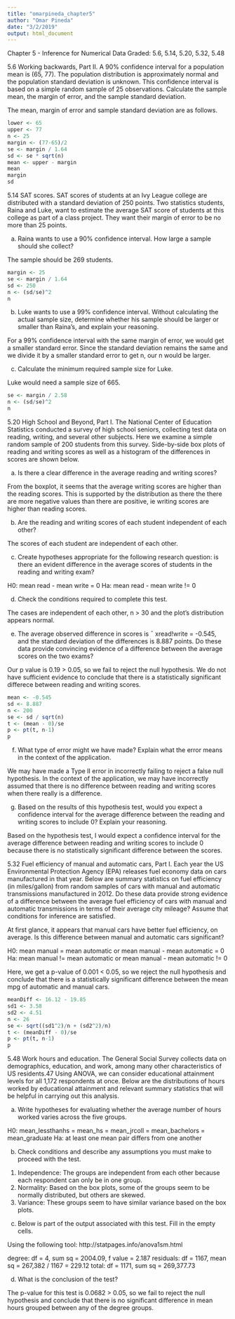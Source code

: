 ```yaml
---
title: "omarpineda_chapter5"
author: "Omar Pineda"
date: "3/2/2019"
output: html_document
---
```


Chapter 5 - Inference for Numerical Data
Graded: 5.6, 5.14, 5.20, 5.32, 5.48

5.6 Working backwards, Part II. A 90% confidence interval for a population mean is (65,
77). The population distribution is approximately normal and the population standard deviation
is unknown. This confidence interval is based on a simple random sample of 25 observations.
Calculate the sample mean, the margin of error, and the sample standard deviation.

The mean, margin of error and sample standard deviation are as follows.

```r
lower <- 65
upper <- 77
n <- 25
margin <- (77-65)/2
se <- margin / 1.64
sd <- se * sqrt(n)
mean <- upper - margin
mean
margin
sd
```

5.14 SAT scores. SAT scores of students at an Ivy League college are distributed with a
standard deviation of 250 points. Two statistics students, Raina and Luke, want to estimate the
average SAT score of students at this college as part of a class project. They want their margin of
error to be no more than 25 points.

(a) Raina wants to use a 90% confidence interval. How large a sample should she collect?

The sample should be 269 students.

```r
margin <- 25
se <- margin / 1.64
sd <- 250
n <- (sd/se)^2
n
```

(b) Luke wants to use a 99% confidence interval. Without calculating the actual sample size,
determine whether his sample should be larger or smaller than Raina’s, and explain your
reasoning.

For a 99% confidence interval with the same margin of error, we would get a smaller standard error. Since the standard deviation remains the same and we divide it by a smaller standard error to get n, our n would be larger.

(c) Calculate the minimum required sample size for Luke.

Luke would need a sample size of 665.

```r
se <- margin / 2.58
n <- (sd/se)^2
n
```

5.20 High School and Beyond, Part I. The National Center of Education Statistics conducted
a survey of high school seniors, collecting test data on reading, writing, and several other subjects.
Here we examine a simple random sample of 200 students from this survey. Side-by-side box plots
of reading and writing scores as well as a histogram of the differences in scores are shown below.

(a) Is there a clear difference in the average reading and writing scores?

From the boxplot, it seems that the average writing scores are higher than the reading scores. This is supported by the distribution as there the there are more negative values than there are positive, ie writing scores are higher than reading scores.

(b) Are the reading and writing scores of each student independent of each other?

The scores of each student are independent of each other. 

(c) Create hypotheses appropriate for the following research question: is there an evident difference
in the average scores of students in the reading and writing exam?

H0: mean read - mean write = 0
Ha: mean read - mean write != 0 

(d) Check the conditions required to complete this test.

The cases are independent of each other, n > 30 and the plot's distribution appears normal.

(e) The average observed difference in scores is ¯ xread!write = -0.545, and the standard deviation
of the differences is 8.887 points. Do these data provide convincing evidence of a difference
between the average scores on the two exams?

Our p value is 0.19 > 0.05, so we fail to reject the null hypothesis. We do not have sufficient evidence to conclude that there is a statistically significant differece between reading and writing scores.

```r
mean <- -0.545
sd <- 8.887
n <- 200
se <- sd / sqrt(n)
t <- (mean - 0)/se
p <- pt(t, n-1)
p
```

(f) What type of error might we have made? Explain what the error means in the context of the
application.

We may have made a Type II error in incorrectly failing to reject a false null hypothesis. In the context of the application, we may have incorrectly assumed that there is no difference between reading and writing scores when there really is a difference.

(g) Based on the results of this hypothesis test, would you expect a confidence interval for the
average difference between the reading and writing scores to include 0? Explain your reasoning.

Based on the hypothesis test, I would expect a confidence interval for the average difference between reading and writing scores to include 0 because there is no statistically significant difference between the scores. 

5.32 Fuel efficiency of manual and automatic cars, Part I. Each year the US Environmental Protection Agency (EPA) releases fuel economy data on cars manufactured in that year.
Below are summary statistics on fuel efficiency (in miles/gallon) from random samples of cars with
manual and automatic transmissions manufactured in 2012. Do these data provide strong evidence
of a difference between the average fuel efficiency of cars with manual and automatic transmissions
in terms of their average city mileage? Assume that conditions for inference are satisfied.

At first glance, it appears that manual cars have better fuel efficiency, on average. Is this difference between manual and automatic cars significant?

H0: mean manual = mean automatic or mean manual - mean automatic = 0
Ha: mean manual != mean automatic or mean manual - mean automatic != 0

Here, we get a p-value of 0.001 < 0.05, so we reject the null hypothesis and conclude that there is a statistically significant difference between the mean mpg of automatic and manual cars.

```r
meanDiff <- 16.12 - 19.85
sd1 <- 3.58
sd2 <- 4.51
n <- 26
se <- sqrt((sd1^2)/n + (sd2^2)/n)
t <- (meanDiff - 0)/se
p <- pt(t, n-1)
p
```

5.48 Work hours and education. The General Social Survey collects data on demographics,
education, and work, among many other characteristics of US residents.47 Using ANOVA, we can
consider educational attainment levels for all 1,172 respondents at once. Below are the distributions
of hours worked by educational attainment and relevant summary statistics that will be helpful in
carrying out this analysis.

(a) Write hypotheses for evaluating whether the average number of hours worked varies across the
five groups.

H0: mean_lessthanhs = mean_hs = mean_jrcoll = mean_bachelors = mean_graduate
Ha: at least one mean pair differs from one another

(b) Check conditions and describe any assumptions you must make to proceed with the test.

1. Independence: The groups are independent from each other because each respondent can only be in one group.
2. Normality: Based on the box plots, some of the groups seem to be normally distributed, but others are skewed.
3. Variance: These groups seem to have similar variance based on the box plots.

(c) Below is part of the output associated with this test. Fill in the empty cells.

Using the following tool: http://statpages.info/anova1sm.html

degree: df = 4, sum sq = 2004.09, f value = 2.187 
residuals: df = 1167, mean sq = 267,382 / 1167 = 229.12
total: df = 1171, sum sq = 269,377.73

(d) What is the conclusion of the test?

The p-value for this test is 0.0682 > 0.05, so we fail to reject the null hypothesis and conclude that there is no significant difference in mean hours grouped between any of the degree groups.